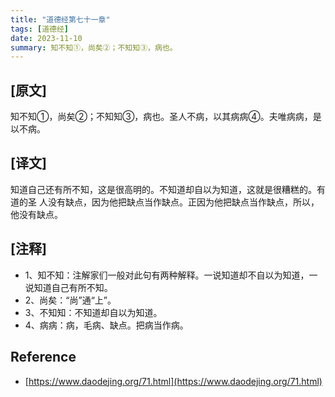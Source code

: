 ```yaml
---
title: "道德经第七十一章"
tags: [道德经]
date: 2023-11-10
summary: 知不知①，尚矣②；不知知③，病也。
---
```


## [原文]

知不知①，尚矣②；不知知③，病也。圣人不病，以其病病④。夫唯病病，是以不病。

## [译文]

知道自己还有所不知，这是很高明的。不知道却自以为知道，这就是很糟糕的。有道的圣
人没有缺点，因为他把缺点当作缺点。正因为他把缺点当作缺点，所以，他没有缺点。

## [注释]

- 1、知不知：注解家们一般对此句有两种解释。一说知道却不自以为知道，一说知道自己有所不知。
- 2、尚矣：“尚”通“上”。
- 3、不知知：不知道却自以为知道。
- 4、病病：病，毛病、缺点。把病当作病。

## Reference

- [https://www.daodejing.org/71.html](https://www.daodejing.org/71.html)
